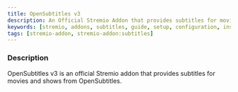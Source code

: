 ```yaml
---
title: OpenSubtitles v3
description: An Official Stremio Addon that provides subtitles for movies and shows from OpenSubtitles.
keywords: [stremio, addons, subtitles, guide, setup, configuration, install, link]
tags: [stremio-addon, stremio-addon:subtitles]
---
```


<StremioAddonButtons id="opensubtitles-v3" manifest="https://opensubtitles-v3.strem.io/manifest.json" configurable={false} /> 

<h3>Description</h3>

OpenSubtitles v3 is an official Stremio addon that provides subtitles for movies and shows from OpenSubtitles.
